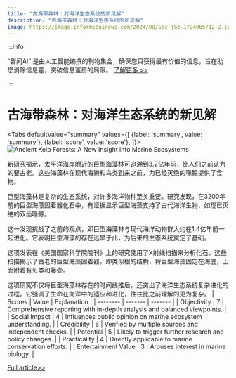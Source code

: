 ```yaml
---
title: "古海带森林：对海洋生态系统的新见解"
description: "古海带森林：对海洋生态系统的新见解"
image: https://image.informedainews.com/2024/08/Soc-jGz-1724065712-2.jpg
---
```



:::info

“智闻AI“ 是由人工智能编撰的刊物集合，确保您只获得最有价值的信息，旨在助您消除信息差，突破信息茧房的局限。  [了解更多 >>](/)

:::

# 古海带森林：对海洋生态系统的新见解


<Tabs
	defaultValue="summary"
	values={[
	{label: 'summary', value: 'summary'},
	{label: 'score', value: 'score'},
]}>
<TabItem value="summary">
<img
  src="https://image.informedainews.com/2024/08/Soc-jGz-1724065712-2.jpg"
  alt="Ancient Kelp Forests: A New Insight into Marine Ecosystems"
/>



新研究揭示，太平洋海岸附近的巨型海藻林可追溯到3.2亿年前，比人们之前认为的要古老。这些海藻林在现代海獭和鸟类到来之前，为已经灭绝的喙鲸提供了食物。

巨型海藻林是复杂的生态系统，对许多海洋物种至关重要。研究发现，在3200年前的巨型海藻固着器化石中，有证据显示巨型海藻支持了古代海洋生物，如现已灭绝的双齿喙鲸。

这一发现挑战了之前的观点，即巨型海藻林与现代海洋动物群大约在1.4亿年前一起进化。它表明巨型海藻的存在远早于此，为后来的生态系统奠定了基础。

这项发表在《美国国家科学院院刊》上的研究使用了X射线扫描来分析化石。这些扫描揭示了古老的巨型海藻固着器，即类似根的结构，将巨型海藻固定在海底，上面附着有贝类和藤壶。

这项研究不仅将巨型海藻林存在的时间线推后，还突出了海洋生态系统复杂进化的过程。它强调了生命在海洋中的适应和进化，往往比之前理解的更为复杂。
</TabItem>
<TabItem value="score">
	| Scores     | Value   | Explanation |
	| -------- | ------- | ------- |
	| Objectivity  | 7    | Comprehensive reporting with in-depth analysis and balanced viewpoints.    |
	| Social Impact | 4     | Influences public opinion on marine ecosystem understanding.    |
	| Credibility    | 6    | Verified by multiple sources and independent checks.    |
	| Potential    | 5    | Likely to trigger further research and policy changes.    |
	| Practicality    | 4    | Directly applicable to marine conservation efforts.    |
	| Entertainment Value    | 3    | Arouses interest in marine biology.    |
</TabItem>
</Tabs>

[Full article>>](https://www.cnbeta.com.tw/articles/science/1442652.htm)
